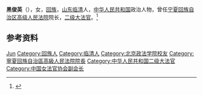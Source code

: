 '''黑俊英'''（{{bd|1942年|11月|}}），女，[[回族|回族]]，[[山东|山东]][[临清|临清]]人，[[中华人民共和国|中华人民共和国]]政治人物，曾任[[宁夏回族自治区高级人民法院|宁夏回族自治区高级人民法院]]院长，[[二级大法官|二级大法官]]。<ref>{{Cite web|title=记宁夏回族自治区高院院长、二级大法官黑俊英|url=http://news.sohu.com/00/24/news202262400.shtml|accessdate=2020-07-07|work=法制日报|author=李劲松|archive-date=2020-07-07|archive-url=https://web.archive.org/web/20200707074832/http://news.sohu.com/00/24/news202262400.shtml|dead-url=no}}</ref>

== 参考资料 ==
{{reflist}}

{{中国人物小作品}}
{{Navboxes 
| title  = 黑俊英在[[中国女法官协会|中国女法官协会]]的职务
| list1  =
{{中国女法官协会第三届理事会}}
}}

{{Authority control}}
{{DEFAULTSORT:Hei黑}}
[[Category:黑姓|Jun]]
[[Category:回族人|Category:回族人]]
[[Category:临清人|Category:临清人]]
[[Category:北京政法学院校友|Category:北京政法学院校友]]
[[Category:寧夏回族自治區高級人民法院院長|Category:寧夏回族自治區高級人民法院院長]]
[[Category:中华人民共和国二级大法官|Category:中华人民共和国二级大法官]]
[[Category:中国女法官协会副会长|Category:中国女法官协会副会长]]